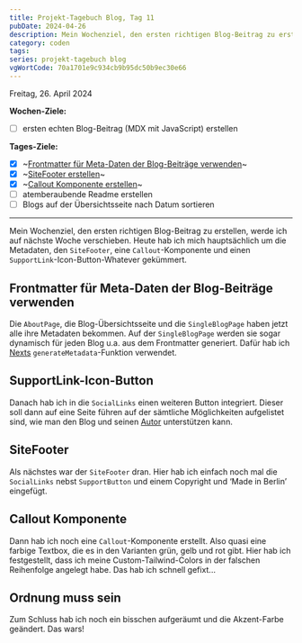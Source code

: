 ---
title: Projekt-Tagebuch Blog, Tag 11
pubDate: 2024-04-26
description: Mein Wochenziel, den ersten richtigen Blog-Beitrag zu erstellen, werde ich auf nächste Woche verschieben. Heute hab ich mich hauptsächlich um die Metadaten, den SiteFooter, eine Callout-Komponente und einen SupportLink-Icon-Button-Whatever gekümmert.
category: coden
tags:
series: projekt-tagebuch blog
vgWortCode: 70a1701e9c934cb9b95dc50b9ec30e66
---

Freitag, 26. April 2024

**Wochen-Ziele:**

- [ ] ersten echten Blog-Beitrag (MDX mit JavaScript) erstellen

**Tages-Ziele:**

- [x] ~[Frontmatter für Meta-Daten der Blog-Beiträge verwenden](#)~
- [x] ~[SiteFooter erstellen](#SiteFoooter)~
- [x] ~[Callout Komponente erstellen](#Callout-Komponente)~
- [ ] atemberaubende Readme erstellen
- [ ] Blogs auf der Übersichtsseite nach Datum sortieren

---

Mein Wochenziel, den ersten richtigen Blog-Beitrag zu erstellen, werde ich auf nächste Woche verschieben. Heute hab ich mich hauptsächlich um die Metadaten, den `SiteFooter`, eine `Callout`-Komponente und einen `SupportLink`-Icon-Button-Whatever gekümmert.

## Frontmatter für Meta-Daten der Blog-Beiträge verwenden

Die `AboutPage`, die Blog-Übersichtsseite und die `SingleBlogPage` haben jetzt alle ihre Metadaten bekommen. Auf der `SingleBlogPage` werden sie sogar dynamisch für jeden Blog u.a. aus dem Frontmatter generiert. Dafür hab ich [Nexts](https://nextjs.org/docs/app/api-reference/functions/generate-metadata) `generateMetadata`-Funktion verwendet.

## SupportLink-Icon-Button

Danach hab ich in die `SocialLinks` einen weiteren Button integriert. Dieser soll dann auf eine Seite führen auf der sämtliche Möglichkeiten aufgelistet sind, wie man den Blog und seinen [Autor](/aboutme) unterstützen kann.

## SiteFooter

Als nächstes war der `SiteFooter` dran. Hier hab ich einfach noch mal die `SocialLinks` nebst `SupportButton` und einem Copyright und ‘Made in Berlin’ eingefügt.

## Callout Komponente

Dann hab ich noch eine `Callout`-Komponente erstellt. Also quasi eine farbige Textbox, die es in den Varianten grün, gelb und rot gibt. Hier hab ich festgestellt, dass ich meine Custom-Tailwind-Colors in der falschen Reihenfolge angelegt habe. Das hab ich schnell gefixt...

## Ordnung muss sein

Zum Schluss hab ich noch ein bisschen aufgeräumt und die Akzent-Farbe geändert. Das wars!

